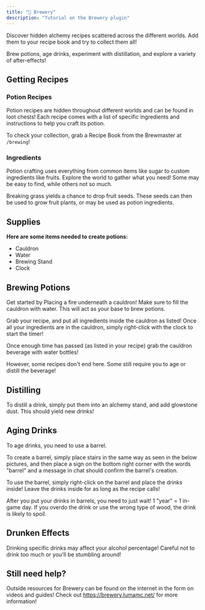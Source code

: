 ```yaml
---
title: "🍺 Brewery"
description: "Tutorial on the Brewery plugin"
---
```



Discover hidden alchemy recipes scattered across the different worlds. Add them to your recipe book
and try to collect them all!

Brew potions, age drinks, experiment with distillation, and explore a variety of after-effects!

<CenteredImage src={breweryRoom} alt="Brewery Room" tailwind="w-160" />

## Getting Recipes

### Potion Recipes

Potion recipes are hidden throughout different worlds and can be found in loot chests! Each recipe
comes with a list of specific ingredients and instructions to help you craft its potion.

To check your collection, grab a Recipe Book from the Brewmaster at `/brewing`!

### Ingredients

Potion crafting uses everything from common items like sugar to custom ingredients like fruits.
Explore the world to gather what you need! Some may be easy to find, while others not so much.

Breaking grass yields a chance to drop fruit seeds. These seeds can then be used to grow fruit
plants, or may be used as potion ingredients.

<CenteredImage src={customFruit} alt="Custom Fruit" tailwind="w-160" />

## Supplies

**Here are some items needed to create potions:**

<div class="list">

- Cauldron
- Water
- Brewing Stand
- Clock

</div>

## Brewing Potions

Get started by Placing a fire underneath a cauldron! Make sure to fill the cauldron with water. This
will act as your base to brew potions.

<CenteredImage src={cauldron} alt="Brewing Cauldron" tailwind="w-100" />

Grab your recipe, and put all ingredients inside the cauldron as listed! Once all your ingredients
are in the cauldron, simply right-click with the clock to start the timer!

Once enough time has passed (as listed in your recipe) grab the cauldron beverage with water
bottles!

However, some recipes don't end here. Some still require you to age or distill the beverage!

## Distilling

To distill a drink, simply put them into an alchemy stand, and add glowstone dust. This should yield
new drinks!

<CenteredImage src={distill} alt="Distill Stand" tailwind="w-100" />

## Aging Drinks

To age drinks, you need to use a barrel.

To create a barrel, simply place stairs in the same way as seen in the below pictures, and then
place a sign on the bottom right corner with the words "barrel" and a message in chat should confirm
the barrel's creation.

To use the barrel, simply right-click on the barrel and place the drinks inside! Leave the drinks
inside for as long as the recipe calls!

After you put your drinks in barrels, you need to just wait! 
1 "year" = 1 in-game day. If you overdo the drink or use the wrong type of wood, the drink is likely to spoil.

<CenteredImage src={barrels} alt="Barrels" tailwind="w-160" />

## Drunken Effects

Drinking specific drinks may affect your alcohol percentage! Careful not to drink too much or you'll
be stumbling around!

## Still need help?

Outside resources for Brewery can be found on the internet in the form on videos and guides! Check
out https://brewery.lumamc.net/ for more information!
